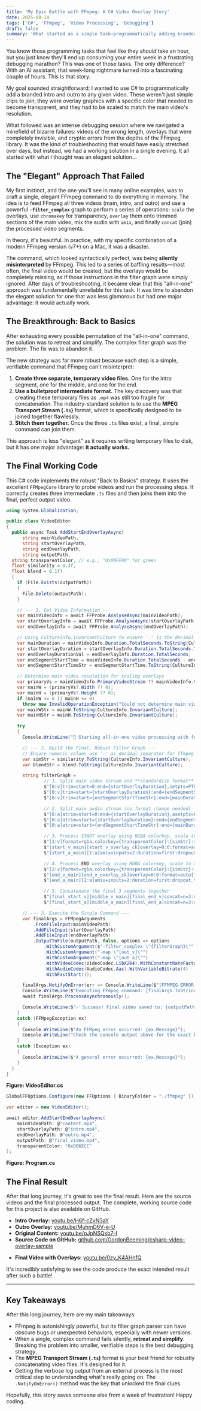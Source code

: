 ```yaml
---
title: 'My Epic Battle with FFmpeg: A C# Video Overlay Story'
date: 2025-08-14
tags: ['C#', 'FFmpeg', 'Video Processing', 'Debugging']
draft: false
summary: 'What started as a simple task—programmatically adding branded intros and outros to a video—quickly descended into a multi-day debugging marathon. This is the story of how a seemingly impossible FFmpeg problem was solved with C#.'
---
```




You know those programming tasks that feel like they *should* take an hour, but you just know they'll end up consuming your entire week in a frustrating debugging marathon? This was one of those tasks. The only difference? With an AI assistant, that week-long nightmare turned into a fascinating couple of hours. This is that story.

My goal sounded straightforward: I wanted to use C# to programmatically add a branded intro and outro to any given video. These weren't just simple clips to join; they were overlay graphics with a specific color that needed to become transparent, and they had to be scaled to match the main video's resolution.

What followed was an intense debugging session where we navigated a minefield of bizarre failures: videos of the wrong length, overlays that were completely invisible, and cryptic errors from the depths of the FFmpeg library. It was the kind of troubleshooting that would have easily stretched over days, but instead, we had a working solution in a single evening. It all started with what I thought was an elegant solution...

## The "Elegant" Approach That Failed

My first instinct, and the one you'll see in many online examples, was to craft a single, elegant FFmpeg command to do everything in memory. The idea is to feed FFmpeg all three videos (main, intro, and outro) and use a powerful **`-filter_complex`** graph to perform a series of operations: `scale` the overlays, use `chromakey` for transparency, `overlay` them onto trimmed sections of the main video, mix the audio with `amix`, and finally `concat` (join) the processed video segments.

In theory, it's beautiful. In practice, with my specific combination of a modern FFmpeg version (v7+) on a Mac, it was a disaster.

The command, which looked syntactically perfect, was being **silently misinterpreted** by FFmpeg. This led to a series of baffling results—most often, the final video would be created, but the overlays would be completely missing, as if those instructions in the filter graph were simply ignored. After days of troubleshooting, it became clear that this "all-in-one" approach was fundamentally unreliable for this task. It was time to abandon the elegant solution for one that was less glamorous but had one major advantage: it would actually work.

## The Breakthrough: Back to Basics

After exhausting every possible permutation of the "all-in-one" command, the solution was to retreat and simplify. The complex filter graph was the problem. The fix was to abandon it.

The new strategy was far more robust because each step is a simple, verifiable command that FFmpeg can't misinterpret:
1.  **Create three separate, temporary video files.** One for the intro segment, one for the middle, and one for the end.
2.  **Use a bulletproof intermediate format.** The key discovery was that creating these temporary files as `.mp4` was still too fragile for concatenation. The industry-standard solution is to use the **MPEG Transport Stream (`.ts`)** format, which is specifically designed to be joined together flawlessly.
3.  **Stitch them together.** Once the three `.ts` files exist, a final, simple command can join them.

This approach is less "elegant" as it requires writing temporary files to disk, but it has one major advantage: **it actually works.**

## The Final Working Code

This C# code implements the robust "Back to Basics" strategy. It uses the excellent `FFMpegCore` library to probe videos and run the processing steps. It correctly creates three intermediate `.ts` files and then joins them into the final, perfect output video.

```csharp
using System.Globalization;

public class VideoEditor
{
  public async Task AddStartEndOverlayAsync(
      string mainVideoPath,
      string startOverlayPath,
      string endOverlayPath,
      string outputPath,
  string transparentColor, // e.g., "0x00FF00" for green
  float similarity = 0.3f,
  float blend = 0.1f)
  {
    if (File.Exists(outputPath))
    {
      File.Delete(outputPath);
    }

    // --- 1. Get Video Information ---
    var mainVideoInfo = await FFProbe.AnalyseAsync(mainVideoPath);
    var startOverlayInfo = await FFProbe.AnalyseAsync(startOverlayPath);
    var endOverlayInfo = await FFProbe.AnalyseAsync(endOverlayPath);

    // Using CultureInfo.InvariantCulture to ensure '.' is the decimal separator for FFmpeg
    var mainDuration = mainVideoInfo.Duration.TotalSeconds.ToString(CultureInfo.InvariantCulture);
    var startOverlayDuration = startOverlayInfo.Duration.TotalSeconds.ToString(CultureInfo.InvariantCulture);
    var endOverlayDurationVal = endOverlayInfo.Duration.TotalSeconds;
    var endSegmentStartTime = mainVideoInfo.Duration.TotalSeconds - endOverlayDurationVal;
    var endSegmentStartTimeStr = endSegmentStartTime.ToString(CultureInfo.InvariantCulture);

    // Determine main video resolution for scaling overlays
    var primaryVs = mainVideoInfo.PrimaryVideoStream ?? mainVideoInfo.VideoStreams?.FirstOrDefault();
    var mainW = (primaryVs?.Width ?? 0);
    var mainH = (primaryVs?.Height ?? 0);
    if (mainW <= 0 || mainH <= 0)
      throw new InvalidOperationException("Could not determine main video resolution for scaling overlays.");
    var mainWStr = mainW.ToString(CultureInfo.InvariantCulture);
    var mainHStr = mainH.ToString(CultureInfo.InvariantCulture);

    try
    {
      Console.WriteLine("🚀 Starting all-in-one video processing with format standardization...");

      // --- 2. Build the Final, Robust Filter Graph ---
      // Ensure numeric values use '.' as decimal separator for ffmpeg
      var simStr = similarity.ToString(CultureInfo.InvariantCulture);
      var blendStr = blend.ToString(CultureInfo.InvariantCulture);

      string filterGraph =
              // 1. Split main video stream and **standardize format**
              $"[0:v]trim=start=0:end={startOverlayDuration},setpts=PTS-STARTPTS,format=yuv420p[start_v_main];" +
              $"[0:v]trim=start={startOverlayDuration}:end={endSegmentStartTimeStr},setpts=PTS-STARTPTS,format=yuv420p[middle_v_main];" +
              $"[0:v]trim=start={endSegmentStartTimeStr}:end={mainDuration},setpts=PTS-STARTPTS,format=yuv420p[end_v_main];" +

              // 2. Split main audio stream (no format change needed)
              $"[0:a]atrim=start=0:end={startOverlayDuration},asetpts=PTS-STARTPTS[start_a_main];" +
              $"[0:a]atrim=start={startOverlayDuration}:end={endSegmentStartTimeStr},asetpts=PTS-STARTPTS[middle_a_main];" +
              $"[0:a]atrim=start={endSegmentStartTimeStr}:end={mainDuration},asetpts=PTS-STARTPTS[end_a_main];" +

              // 3. Process START overlay using RGBA colorkey, scale to main resolution (preserve AR), pad transparent, and overlay
              $"[1:v]format=rgba,colorkey={transparentColor}:{simStr}:{blendStr},format=rgba,scale=w={mainWStr}:h={mainHStr}:force_original_aspect_ratio=decrease,pad=w={mainWStr}:h={mainHStr}:x=(ow-iw)/2:y=(oh-ih)/2:color=black@0[start_v_overlay_ck];" +
              $"[start_v_main][start_v_overlay_ck]overlay=0:0:format=auto[final_start_v];" +
              $"[start_a_main][1:a]amix=inputs=2:duration=first:dropout_transition=2[final_start_a];" +

              // 4. Process END overlay using RGBA colorkey, scale to main resolution (preserve AR), pad transparent, and overlay
              $"[2:v]format=rgba,colorkey={transparentColor}:{simStr}:{blendStr},format=rgba,scale=w={mainWStr}:h={mainHStr}:force_original_aspect_ratio=decrease,pad=w={mainWStr}:h={mainHStr}:x=(ow-iw)/2:y=(oh-ih)/2:color=black@0[end_v_overlay_ck];" +
              $"[end_v_main][end_v_overlay_ck]overlay=0:0:format=auto[final_end_v];" +
              $"[end_a_main][2:a]amix=inputs=2:duration=first:dropout_transition=2[final_end_a];" +

              // 5. Concatenate the final 3 segments together
              $"[final_start_v][middle_v_main][final_end_v]concat=n=3:v=1:a=0[out_v];" +
              $"[final_start_a][middle_a_main][final_end_a]concat=n=3:v=0:a=1[out_a]";

      // --- 3. Execute the Single Command ---
      var finalArgs = FFMpegArguments
          .FromFileInput(mainVideoPath)
          .AddFileInput(startOverlayPath)
          .AddFileInput(endOverlayPath)
          .OutputToFile(outputPath, false, options => options
              .WithCustomArgument($"-filter_complex \"{filterGraph}\"")
              .WithCustomArgument("-map \"[out_v]\"")
              .WithCustomArgument("-map \"[out_a]\"")
              .WithVideoCodec(VideoCodec.LibX264).WithConstantRateFactor(23)
              .WithAudioCodec(AudioCodec.Aac).WithVariableBitrate(4)
              .WithFastStart());

      finalArgs.NotifyOnError(err => Console.WriteLine($"[FFMPEG-ERROR] {err}"));
      Console.WriteLine($"Executing FFmpeg command: {finalArgs.ToString()}");
      await finalArgs.ProcessAsynchronously();

      Console.WriteLine($"✅ Success! Final video saved to: {outputPath}");
    }
    catch (FFMpegException ex)
    {
      Console.WriteLine($"An FFMpeg error occurred: {ex.Message}");
      Console.WriteLine("Check the console output above for the exact FFmpeg command that failed.");
    }
    catch (Exception ex)
    {
      Console.WriteLine($"A general error occurred: {ex.Message}");
    }
  }
}
```
**Figure: VideoEditor.cs**

```csharp
GlobalFFOptions.Configure(new FFOptions { BinaryFolder = "./ffmpeg" });

var editor = new VideoEditor();

await editor.AddStartEndOverlayAsync(
    mainVideoPath: @"content.mp4",
    startOverlayPath: @"intro.mp4",
    endOverlayPath: @"outro.mp4",
    outputPath: @"final_video.mp4",
    transparentColor: "0xD86ECC"
);
```
**Figure: Program.cs**

## The Final Result

After that long journey, it's great to see the final result. Here are the source videos and the final processed output. The complete, working source code for this project is also available on GitHub.

* **Intro Overlay:** [youtu.be/H6f-cZvN3aY](https://youtu.be/H6f-cZvN3aY)
* **Outro Overlay:** [youtu.be/MuhmD6V-e-U](https://youtu.be/MuhmD6V-e-U)
* **Original Content:** [youtu.be/pJpNSQsb7-I](https://youtu.be/pJpNSQsb7-I)
* **Source Code on GitHub:** [github.com/GordonBeeming/csharp-video-overlay-sample](https://github.com/GordonBeeming/csharp-video-overlay-sample)

<YouTubeEmbed height="315" src="//www.youtube.com/embed/0zy_K4AHnfQ" frameborder="0" width="560" allowfullscreen />

* **Final Video with Overlays:** [youtu.be/0zy_K4AHnfQ](https://youtu.be/0zy_K4AHnfQ)

It's incredibly satisfying to see the code produce the exact intended result after such a battle!

---

## Key Takeaways

After this long journey, here are my main takeaways:

* FFmpeg is astonishingly powerful, but its filter graph parser can have obscure bugs or unexpected behaviors, especially with newer versions.
* When a single, complex command fails silently, **retreat and simplify**. Breaking the problem into smaller, verifiable steps is the best debugging strategy.
* The **MPEG Transport Stream (`.ts`)** format is your best friend for robustly concatenating video files. It's designed for it.
* Getting the verbose log output from an external process is the most critical step to understanding what's really going on. The `.NotifyOnError()` method was the key that unlocked the final clues.

Hopefully, this story saves someone else from a week of frustration\! Happy coding.
